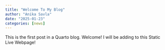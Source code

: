 ```yaml
---
title: "Welcome To My Blog"
author: "Anika Savla"
date: "2025-01-23"
categories: [news]
---
```


This is the first post in a Quarto blog. Welcome!
I will be adding to this Static Live Webpage!
